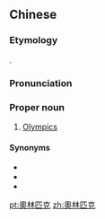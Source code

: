 {{also|奥林匹克}}
==Chinese==
{{zh-forms|s=奥林匹克|gloss=-}}

===Etymology===
{{bor|zh|en|Olympic}}.

===Pronunciation===
{{zh-pron
|m=Àolínpǐkè,Àolínpīkè,2nb=Taiwan
|c=ou3 lam4 pat1 hak1
|cat=pn
}}

===Proper noun===
{{zh-proper noun}}

# [[Olympics]]

====Synonyms====
* {{zh-l|奧運}}
* {{zh-l|奧運會}}
* {{zh-l|奧林匹克運動會}}

[[pt:奧林匹克]]
[[zh:奧林匹克]]
